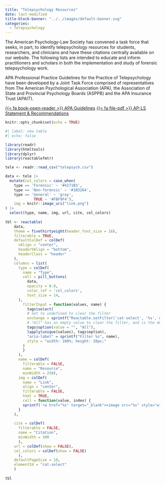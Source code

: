 ```yaml
---
title: "Telepsychology Resources"
date: last-modified
title-block-banner: "../../images/default-banner.svg"
categories:
  - Telepsychology
---
```


The American Psychology-Law Society has convened a task force that seeks, in part, to identify telepsychology resources for students, researchers, and clinicians and have these citations centrally available on our website. The following lists are intended to educate and inform practitioners and scholars in both the implementation and study of forensic telepsychology work.


APA Professional Practice Guidelines for the Practice of Telepsychology have been developed by a Joint Task Force comprised of representatives from The American Psychological Association (APA), the Association of State and Provincial Psychology Boards (ASPPB) and the APA Insurance Trust (APAIT). 


<div class="d-flex flex-wrap justify-content-start align-items-center">
  [{{< fa book-open-reader >}} APA Guidelines](https://www.apa.org/practice/guidelines/telepsychology){.btn .btn-outline-primary role="button"}
    [{{< fa file-pdf >}} AP-LS Statement & Recommendations](https://psycnet.apa.org/fulltext/2023-90234-001.html){.btn .btn-outline-primary role="button"}
</div>

::: vspace2
:::

```r
knitr::opts_chunk$set(echo = TRUE)
```

```r
#| label: new table
#| echo: false

library(readr)
library(htmltools)
library(dplyr)
library(reactablefmtr)

tele <- readr::read_csv("telepsych.csv") 

data <- tele |> 
  mutate(col_colors = case_when(
    type == 'Forensic' ~ '#4271B3',
    type == 'Non-forensic' ~ '#1B3264',
    type == 'General' ~ 'gray',
             TRUE ~ '#FBF9F4'),
    img = knitr::image_uri("link.png")
) |> 
  select(type, name, img, url, cite, col_colors)
  
tbl <- reactable(
    data,
    theme = fivethirtyeight(header_font_size = 16),
    filterable = TRUE,
    defaultColDef = colDef(
      vAlign = "center",
      headerVAlign = "bottom",
      headerClass = "header"
    ),
    columns = list(
      type = colDef(
        name = "Type",
        cell = pill_buttons(
          data,
          opacity = 0.8,
          color_ref = 'col_colors',
          text_size = 14,
      ),
        filterInput = function(values, name) {
          tags$select(
          # Set to undefined to clear the filter
          onchange = sprintf("Reactable.setFilter('cat-select', '%s', event.target.value || undefined)", name),
          # "All" has an empty value to clear the filter, and is the default option
          tags$option(value = "", "All"),
          lapply(unique(values), tags$option),
          "aria-label" = sprintf("Filter %s", name),
          style = "width: 100%; height: 28px;"
        )
        }
      ),
      name = colDef(
        filterable = FALSE,
        name = "Resource",
        minWidth = 250), 
      img = colDef(
        name = "Link",
        align = "center",
        filterable = FALSE,
        html = TRUE,
        cell = function(value, index) {
        sprintf('<a href="%s" target="_blank"><image src="%s" style="width:30px;height:30px;"/></a>', data$url[index], value)
      }
    ),
    
    cite = colDef(
      filterable = FALSE,
      name = "Citation",
      minWidth = 300
      ),
    url = colDef(show = FALSE),
    col_colors = colDef(show = FALSE)
      ),
    defaultPageSize = 10,
    elementId = "cat-select"
    )
    
tbl
```
